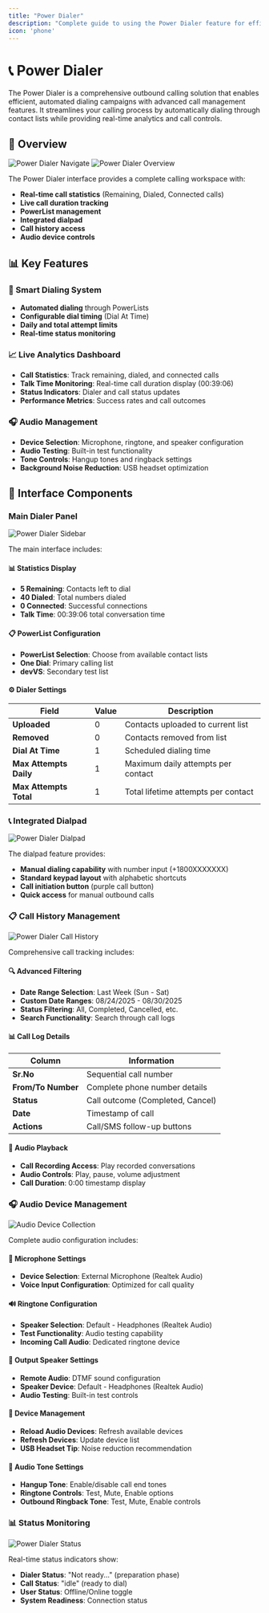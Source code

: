 ```yaml
---
title: "Power Dialer"
description: "Complete guide to using the Power Dialer feature for efficient outbound calling campaigns"
icon: 'phone'
---
```


# 📞 Power Dialer

The Power Dialer is a comprehensive outbound calling solution that enables efficient, automated dialing campaigns with advanced call management features. It streamlines your calling process by automatically dialing through contact lists while providing real-time analytics and call controls.

## 🚀 Overview

<img src="/images/dialer/power-dialer/navigation.png" alt="Power Dialer Navigate" className="rounded-lg border shadow-sm" />
<img src="/images/dialer/power-dialer/overview.png" alt="Power Dialer Overview" className="rounded-lg border shadow-sm" />

The Power Dialer interface provides a complete calling workspace with:
- **Real-time call statistics** (Remaining, Dialed, Connected calls)
- **Live call duration tracking**
- **PowerList management**
- **Integrated dialpad**
- **Call history access**
- **Audio device controls**
    
## 📊 Key Features

### 🎯 Smart Dialing System
- **Automated dialing** through PowerLists
- **Configurable dial timing** (Dial At Time)
- **Daily and total attempt limits**
- **Real-time status monitoring**

### 📈 Live Analytics Dashboard
- **Call Statistics**: Track remaining, dialed, and connected calls
- **Talk Time Monitoring**: Real-time call duration display (00:39:06)
- **Status Indicators**: Dialer and call status updates
- **Performance Metrics**: Success rates and call outcomes

### 🎧 Audio Management
- **Device Selection**: Microphone, ringtone, and speaker configuration
- **Audio Testing**: Built-in test functionality
- **Tone Controls**: Hangup tones and ringback settings
- **Background Noise Reduction**: USB headset optimization

## 🔧 Interface Components

### Main Dialer Panel

<img src="/images/dialer/power-dialer/pad-sidebar.png" alt="Power Dialer Sidebar" className="rounded-lg border shadow-sm" />

The main interface includes:

#### 📊 Statistics Display
- **5 Remaining**: Contacts left to dial
- **40 Dialed**: Total numbers dialed
- **0 Connected**: Successful connections
- **Talk Time**: 00:39:06 total conversation time

#### 📋 PowerList Configuration
- **PowerList Selection**: Choose from available contact lists
- **One Dial**: Primary calling list
- **devVS**: Secondary test list

#### ⚙️ Dialer Settings
| Field | Value | Description |
|-------|-------|-------------|
| **Uploaded** | 0 | Contacts uploaded to current list |
| **Removed** | 0 | Contacts removed from list |
| **Dial At Time** | 1 | Scheduled dialing time |
| **Max Attempts Daily** | 1 | Maximum daily attempts per contact |
| **Max Attempts Total** | 1 | Total lifetime attempts per contact |

### 📞 Integrated Dialpad

<img src="/images/dialer/power-dialer/dialpad.png" alt="Power Dialer Dialpad" className="rounded-lg border shadow-sm" />

The dialpad feature provides:
- **Manual dialing capability** with number input (+1800XXXXXXX)
- **Standard keypad layout** with alphabetic shortcuts
- **Call initiation button** (purple call button)
- **Quick access** for manual outbound calls

### 📋 Call History Management

<img src="/images/dialer/power-dialer/call-history.png" alt="Power Dialer Call History" className="rounded-lg border shadow-sm" />

Comprehensive call tracking includes:

#### 🔍 Advanced Filtering
- **Date Range Selection**: Last Week (Sun - Sat)
- **Custom Date Ranges**: 08/24/2025 - 08/30/2025
- **Status Filtering**: All, Completed, Cancelled, etc.
- **Search Functionality**: Search through call logs

#### 📊 Call Log Details
| Column | Information |
|--------|-------------|
| **Sr.No** | Sequential call number |
| **From/To Number** | Complete phone number details |
| **Status** | Call outcome (Completed, Cancel) |
| **Date** | Timestamp of call |
| **Actions** | Call/SMS follow-up buttons |

#### 🎵 Audio Playback
- **Call Recording Access**: Play recorded conversations
- **Audio Controls**: Play, pause, volume adjustment
- **Call Duration**: 0:00 timestamp display

### 🎧 Audio Device Management

<img src="/images/dialer/power-dialer/audio-device.png" alt="Audio Device Collection" className="rounded-lg border shadow-sm" />

Complete audio configuration includes:

#### 🎤 Microphone Settings
- **Device Selection**: External Microphone (Realtek Audio)
- **Voice Input Configuration**: Optimized for call quality

#### 🔊 Ringtone Configuration
- **Speaker Selection**: Default - Headphones (Realtek Audio)
- **Test Functionality**: Audio testing capability
- **Incoming Call Audio**: Dedicated ringtone device

#### 📢 Output Speaker Settings
- **Remote Audio**: DTMF sound configuration
- **Speaker Device**: Default - Headphones (Realtek Audio)
- **Audio Testing**: Built-in test controls

#### 🔄 Device Management
- **Reload Audio Devices**: Refresh available devices
- **Refresh Devices**: Update device list
- **USB Headset Tip**: Noise reduction recommendation

#### 🎵 Audio Tone Settings
- **Hangup Tone**: Enable/disable call end tones
- **Ringtone Controls**: Test, Mute, Enable options
- **Outbound Ringback Tone**: Test, Mute, Enable controls

### 📊 Status Monitoring

<img src="/images/dialer/power-dialer/status.png" alt="Power Dialer Status" className="rounded-lg border shadow-sm" />

Real-time status indicators show:
- **Dialer Status**: "Not ready..." (preparation phase)
- **Call Status**: "idle" (ready to dial)
- **User Status**: Offline/Online toggle
- **System Readiness**: Connection status
